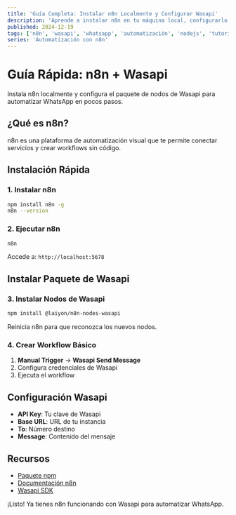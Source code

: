 ```yaml
---
title: 'Guía Completa: Instalar n8n Localmente y Configurar Wasapi'
description: 'Aprende a instalar n8n en tu máquina local, configurarlo y usar el paquete de nodos de Wasapi para automatizar WhatsApp'
published: 2024-12-19
tags: ['n8n', 'wasapi', 'whatsapp', 'automatización', 'nodejs', 'tutorial']
series: 'Automatización con n8n'
---
```



# Guía Rápida: n8n + Wasapi

Instala n8n localmente y configura el paquete de nodos de Wasapi para automatizar WhatsApp en pocos pasos.

## ¿Qué es n8n?

n8n es una plataforma de automatización visual que te permite conectar servicios y crear workflows sin código.

## Instalación Rápida

### 1. Instalar n8n

```bash
npm install n8n -g
n8n --version
```

<MacScreenMock 
  title="Terminal" 
  url="~" 
  type="terminal"
/>

### 2. Ejecutar n8n

```bash
n8n
```

Accede a: `http://localhost:5678`

<MacScreenMock 
  title="n8n - Workflow Automation" 
  url="localhost:5678" 
  type="browser"
/>

## Instalar Paquete de Wasapi

### 3. Instalar Nodos de Wasapi

```bash
npm install @laiyon/n8n-nodes-wasapi
```

Reinicia n8n para que reconozca los nuevos nodos.

### 4. Crear Workflow Básico

1. **Manual Trigger** → **Wasapi Send Message**
2. Configura credenciales de Wasapi
3. Ejecuta el workflow

<MacScreenMock 
  title="n8n Workflow Editor" 
  url="localhost:5678/workflow" 
  type="n8n"
/>

## Configuración Wasapi

- **API Key**: Tu clave de Wasapi
- **Base URL**: URL de tu instancia
- **To**: Número destino
- **Message**: Contenido del mensaje

## Recursos

- [Paquete npm](https://www.npmjs.com/package/@laiyon/n8n-nodes-wasapi)
- [Documentación n8n](https://docs.n8n.io/)
- [Wasapi SDK](https://github.com/juanalvarezpro/wasapi-sdk)

¡Listo! Ya tienes n8n funcionando con Wasapi para automatizar WhatsApp.
